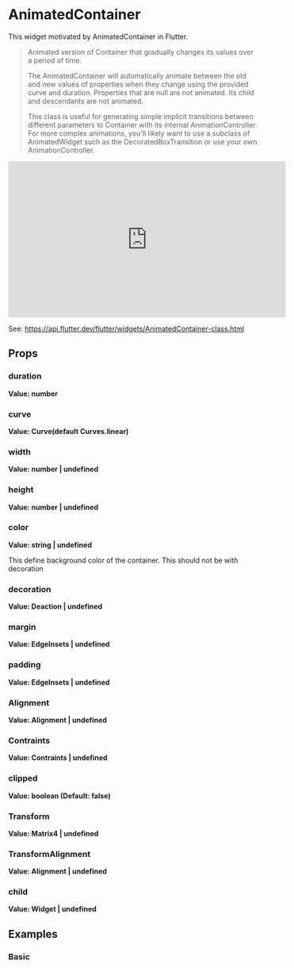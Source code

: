 
<Meta of={Stories} />

# AnimatedContainer

This widget motivated by AnimatedContainer in Flutter.

> Animated version of Container that gradually changes its values over a period of time.
>
> The AnimatedContainer will automatically animate between the old and new values of properties when they change using the provided curve and duration. Properties that are null are not animated. Its child and descendants are not animated.
>
> This class is useful for generating simple implicit transitions between different parameters to Container with its internal AnimationController. For more complex animations, you'll likely want to use a subclass of AnimatedWidget such as the DecoratedBoxTransition or use your own AnimationController.

<iframe
	width="560"
	height="315"
	src="https://www.youtube.com/embed/yI-8QHpGIP4"
	title="YouTube video player"
	frameborder="0"
	allow="accelerometer; autoplay; clipboard-write; encrypted-media; gyroscope; picture-in-picture; web-share"
	allowfullscreen
></iframe>

See: https://api.flutter.dev/flutter/widgets/AnimatedContainer-class.html

## Props

### duration

**Value: number**

### curve

**Value: Curve(default Curves.linear)**

### width

**Value: number | undefined**

### height

**Value: number | undefined**

### color

**Value: string | undefined**

This define background color of the container.
This should not be with decoration

### decoration

**Value: Deaction | undefined**

### margin

**Value: EdgeInsets | undefined**

### padding

**Value: EdgeInsets | undefined**

### Alignment

**Value: Alignment | undefined**

### Contraints

**Value: Contraints | undefined**

### clipped

**Value: boolean (Default: false)**

### Transform

**Value: Matrix4 | undefined**

### TransformAlignment

**Value: Alignment | undefined**

### child

**Value: Widget | undefined**

## Examples

### Basic

<Story of={Stories.Basic} />
